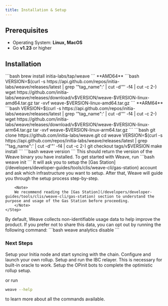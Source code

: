 ```yaml
---
title: Installation & Setup
---
```


## Prerequisites

- Operating System: **Linux, MacOS**
- Go **v1.23** or higher

## Installation

<Steps>
    <Step title="Get Weave Binary">
        <Tabs>
            <Tab title="Homebrew (macOS)">
                ```bash
                brew install initia-labs/tap/weave
                ```
            </Tab>
            <Tab title="wget (linux)">
                **AMD64**
                ```bash
                VERSION=$(curl -s https://api.github.com/repos/initia-labs/weave/releases/latest | grep '"tag_name":' | cut -d'"' -f4 | cut -c 2-)
                wget https://github.com/initia-labs/weave/releases/download/v$VERSION/weave-$VERSION-linux-amd64.tar.gz
                tar -xvf weave-$VERSION-linux-amd64.tar.gz
                ```
                **ARM64**
                ```bash
                VERSION=$(curl -s https://api.github.com/repos/initia-labs/weave/releases/latest | grep '"tag_name":' | cut -d'"' -f4 | cut -c 2-)
                wget https://github.com/initia-labs/weave/releases/download/v$VERSION/weave-$VERSION-linux-arm64.tar.gz
                tar -xvf weave-$VERSION-linux-arm64.tar.gz
                ```
            </Tab>
            <Tab title="Build from source">
                ```bash
                git clone https://github.com/initia-labs/weave.git
                cd weave
                VERSION=$(curl -s https://api.github.com/repos/initia-labs/weave/releases/latest | grep '"tag_name":' | cut -d'"' -f4 | cut -c 2-)
                git checkout tags/v$VERSION
                make install
                ```
            </Tab>
        </Tabs>
    </Step>
    <Step title="Verify Installation">
        ```bash
        weave version
        ```
        This should return the version of the Weave binary you have installed.
    </Step>
    <Step title="Quick Start">
        To get started with Weave, run
        ```bash
        weave init
        ```
        It will ask you to setup the [Gas Station](/developers/developer-guides/tools/clis/weave-cli/gas-station) account and ask which infrastructure you want to setup.
        After that, Weave will guide you through the setup process step-by-step.

        <Note>
        We recommend reading the [Gas Station](/developers/developer-guides/tools/clis/weave-cli/gas-station) section to understand the purpose and usage of the Gas Station before proceeding.
        </Note>
    </Step>
</Steps>
<Warning>
By default, Weave collects non-identifiable usage data to help improve the product. If you prefer not to share this data, you can opt out by running the following command:
```bash
weave analytics disable
```
</Warning>

### Next Steps

<CardGroup cols={2}>
  <Card
    title="Bootstrapping Initia Node"
    icon="microchip"
    href="/developers/developer-guides/tools/clis/weave-cli/initia-node"
  >
    Setup your Initia node and start syncing with the chain.
  </Card>
  <Card
    title="Launching Rollup"
    icon="rocket-launch"
    href="/developers/developer-guides/tools/clis/weave-cli/rollup/launch"
  >
    Configure and launch your own rollup.
  </Card>
  <Card
    title="Running IBC Relayer"
    icon="arrow-right-arrow-left"
    href="/developers/developer-guides/tools/clis/weave-cli/rollup/relayer"
  >
    Setup and run the IBC relayer. This is necessary for built-in oracle to
    work.
  </Card>
  <Card
    title="Running OPinit Bots"
    icon="circle-nodes"
    href="/developers/developer-guides/tools/clis/weave-cli/rollup/opinit-bots"
  >
    Setup the OPinit bots to complete the optimistic rollup setup.
  </Card>
</CardGroup>

or run
```bash
weave --help
```
to learn more about all the commands available.
